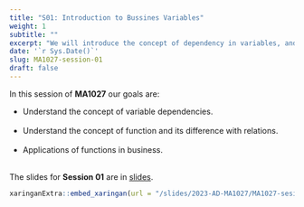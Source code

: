 ```yaml
---
title: "S01: Introduction to Bussines Variables"
weight: 1
subtitle: ""
excerpt: "We will introduce the concept of dependency in variables, and function dependency"
date: '`r Sys.Date()`'
slug: MA1027-session-01
draft: false
---
```


In this session of **MA1027** our goals are:

 * Understand the concept of variable dependencies. <br/><br/>
 * Understand the concept of function and its difference with relations. <br/><br/>
 * Applications of functions in business. <br/><br/>

The slides for **Session 01** are in [slides](/slides/2023-AD-MA1027/MA1027-sesion-01).

```r
xaringanExtra::embed_xaringan(url = "/slides/2023-AD-MA1027/MA1027-sesion-01", ratio = "4:3")
```